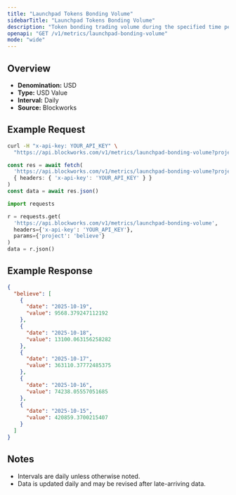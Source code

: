 ```yaml
---
title: "Launchpad Tokens Bonding Volume"
sidebarTitle: "Launchpad Tokens Bonding Volume"
description: "Token bonding trading volume during the specified time period for given launchpad."
openapi: "GET /v1/metrics/launchpad-bonding-volume"
mode: "wide"
---
```


## Overview

- **Denomination:** USD
- **Type:** USD Value
- **Interval:** Daily
- **Source:** Blockworks

## Example Request

<CodeGroup>

```bash cURL
curl -H "x-api-key: YOUR_API_KEY" \
  "https://api.blockworks.com/v1/metrics/launchpad-bonding-volume?project=believe"
```

```typescript TypeScript
const res = await fetch(
  'https://api.blockworks.com/v1/metrics/launchpad-bonding-volume?project=believe',
  { headers: { 'x-api-key': 'YOUR_API_KEY' } }
)
const data = await res.json()
```

```python Python
import requests

r = requests.get(
  'https://api.blockworks.com/v1/metrics/launchpad-bonding-volume',
  headers={'x-api-key': 'YOUR_API_KEY'},
  params={'project': 'believe'}
)
data = r.json()
```

</CodeGroup>

## Example Response

```json
{
  "believe": [
    {
      "date": "2025-10-19",
      "value": 9568.379247112192
    },
    {
      "date": "2025-10-18",
      "value": 13100.063156258282
    },
    {
      "date": "2025-10-17",
      "value": 363110.37772485375
    },
    {
      "date": "2025-10-16",
      "value": 74238.05557051685
    },
    {
      "date": "2025-10-15",
      "value": 420859.3700215407
    }
  ]
}
```

## Notes
- Intervals are daily unless otherwise noted.
- Data is updated daily and may be revised after late-arriving data.